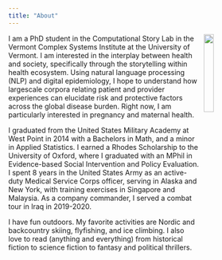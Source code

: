 ```yaml
---
title: "About"
---
```


<img src="/images/crow_phd.png" width="20%" hspace="10" align="right">

I am a PhD student in the Computational Story Lab in the Vermont Complex Systems Institute at the University of Vermont. I am interested
in the interplay between health and society, specifically through the storytelling within health ecosystem. Using natural language processing (NLP)
and digital epidemiology, I hope to understand how largescale corpora relating patient and provider experiences can elucidate risk and protective
factors across the global disease burden. Right now, I am particularly interested in pregnancy and maternal health. 

I graduated from the United States Military Academy at West Point in 2014 with a Bachelors in Math, and a minor in
Applied Statistics. I earned a Rhodes Scholarship to the University of Oxford, where I graduated with an
MPhil in Evidence-based Social Intervention and Policy Evaluation. I spent 8 years in the United States Army
as an active-duty Medical Service Corps officer, serving in Alaska and New York, with training exercises in Singapore and Malaysia. As a company commander, 
I served a combat tour in Iraq in 2019-2020. 

I have fun outdoors. My favorite activities are Nordic and backcountry skiing, flyfishing, and ice climbing. I also love to read (anything and
everything) from historical fiction to science fiction to fantasy and political thrillers. 




